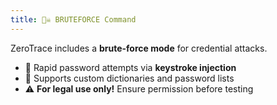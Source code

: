 ```yaml
---
title: 🏴‍☠️ BRUTEFORCE Command
---
```


ZeroTrace includes a **brute-force mode** for credential attacks.
- 🔹 Rapid password attempts via **keystroke injection**
- 🔄 Supports custom dictionaries and password lists
- ⚠ **For legal use only!** Ensure permission before testing
